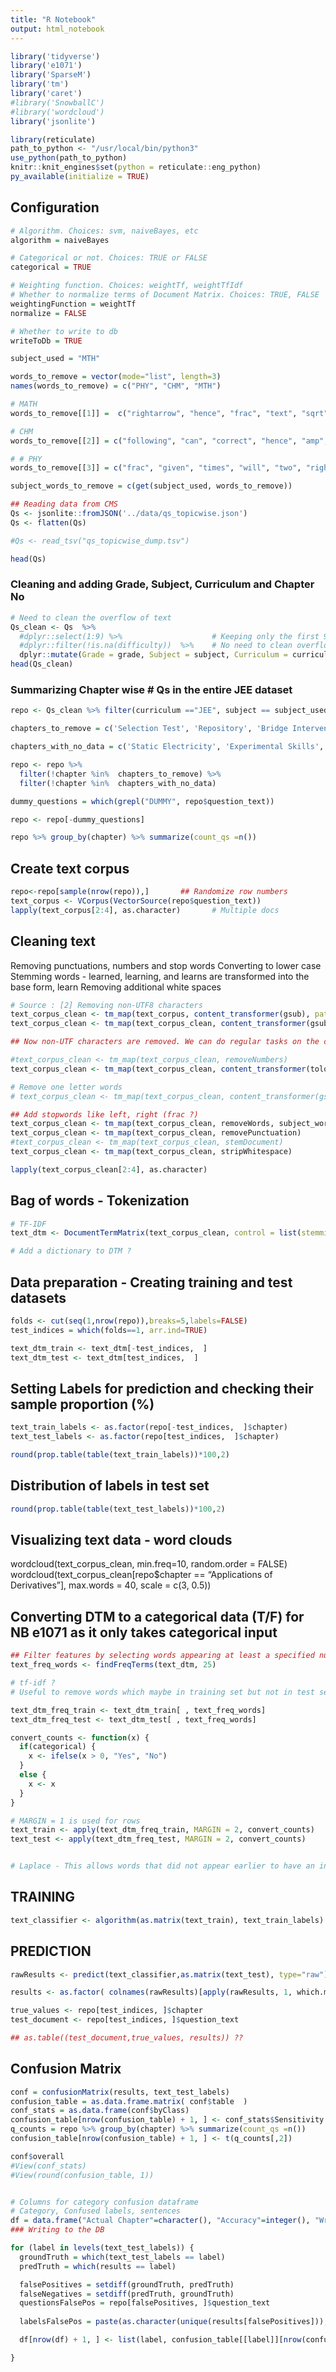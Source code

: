```yaml
---
title: "R Notebook"
output: html_notebook
---
```


```r
library('tidyverse')
library('e1071')
library('SparseM')
library('tm')
library('caret')
#library('SnowballC')
#library('wordcloud')
library('jsonlite')

library(reticulate)
path_to_python <- "/usr/local/bin/python3"
use_python(path_to_python)
knitr::knit_engines$set(python = reticulate::eng_python)
py_available(initialize = TRUE)
```

## Configuration
```r

# Algorithm. Choices: svm, naiveBayes, etc
algorithm = naiveBayes

# Categorical or not. Choices: TRUE or FALSE
categorical = TRUE

# Weighting function. Choices: weightTf, weightTfIdf
# Whether to normalize terms of Document Matrix. Choices: TRUE, FALSE
weightingFunction = weightTf
normalize = FALSE

# Whether to write to db
writeToDb = TRUE

subject_used = "MTH"

words_to_remove = vector(mode="list", length=3)
names(words_to_remove) = c("PHY", "CHM", "MTH")

# MATH
words_to_remove[[1]] =  c("rightarrow", "hence", "frac", "text", "sqrt", "times", "value", "amp", "statement", "will", "equal", "number", "tan", "now", "can", "two", "get", "true", "lambda")

# CHM
words_to_remove[[2]] = c("following", "can", "correct", "hence", "amp", "text", "will", "reaction", "given", "frac", "rightarrow", "circ", "number", "matrix", "mol", "compound", "true", "one", "group", "solution") 

# # PHY
words_to_remove[[3]] = c("frac", "given", "times", "will", "two", "rightarrow", "sqrt")

subject_words_to_remove = c(get(subject_used, words_to_remove))
```

```r
## Reading data from CMS
Qs <- jsonlite::fromJSON('../data/qs_topicwise.json')
Qs <- flatten(Qs)

#Qs <- read_tsv("qs_topicwise_dump.tsv")

head(Qs)
```

### Cleaning and adding Grade, Subject, Curriculum and Chapter No 

```r
# Need to clean the overflow of text
Qs_clean <- Qs  %>%
  #dplyr::select(1:9) %>%                    # Keeping only the first 9 columns
  #dplyr::filter(!is.na(difficulty))  %>%    # No need to clean overflow
  dplyr::mutate(Grade = grade, Subject = subject, Curriculum = curriculum, Ch_No = chapter_no)
head(Qs_clean)
```

### Summarizing Chapter wise # Qs in the entire JEE dataset

```r
repo <- Qs_clean %>% filter(curriculum =="JEE", subject == subject_used)

chapters_to_remove = c('Selection Test', 'Repository', 'Bridge Intervention Curriculum', 'M1.1 Scaffold test','Tally Marks')

chapters_with_no_data = c('Static Electricity', 'Experimental Skills', 'Principle of Mathematical Induction')

repo <- repo %>% 
  filter(!chapter %in%  chapters_to_remove) %>%
  filter(!chapter %in%  chapters_with_no_data)

dummy_questions = which(grepl("DUMMY", repo$question_text))

repo <- repo[-dummy_questions]

repo %>% group_by(chapter) %>% summarize(count_qs =n())

```

## Create text corpus

```r

repo<-repo[sample(nrow(repo)),]       ## Randomize row numbers
text_corpus <- VCorpus(VectorSource(repo$question_text)) 
lapply(text_corpus[2:4], as.character)       # Multiple docs
```

## Cleaning text 
Removing punctuations, numbers and stop words
Converting to lower case
Stemming words - learned, learning, and learns are transformed into the base form, learn
Removing additional white spaces

```r
# Source : [2] Removing non-UTF8 characters
text_corpus_clean <- tm_map(text_corpus, content_transformer(gsub), pattern ="[^[:alnum:]]" , replacement = " ")
text_corpus_clean <- tm_map(text_corpus_clean, content_transformer(gsub), pattern ="[\u0080-\uffff]" , replacement = " ")

## Now non-UTF characters are removed. We can do regular tasks on the clean corpus.

#text_corpus_clean <- tm_map(text_corpus_clean, removeNumbers)
text_corpus_clean <- tm_map(text_corpus_clean, content_transformer(tolower))

# Remove one letter words
# text_corpus_clean <- tm_map(text_corpus_clean, content_transformer(gsub), pattern="\\b\\w{1,2}\\b", replacement = "")

## Add stopwords like left, right (frac ?)
text_corpus_clean <- tm_map(text_corpus_clean, removeWords, subject_words_to_remove)
text_corpus_clean <- tm_map(text_corpus_clean, removePunctuation)
#text_corpus_clean <- tm_map(text_corpus_clean, stemDocument)
text_corpus_clean <- tm_map(text_corpus_clean, stripWhitespace)

lapply(text_corpus_clean[2:4], as.character)       
```

## Bag of words - Tokenization
```r

# TF-IDF
text_dtm <- DocumentTermMatrix(text_corpus_clean, control = list(stemming = TRUE))

# Add a dictionary to DTM ?
```

## Data preparation - Creating training and test datasets
```r

folds <- cut(seq(1,nrow(repo)),breaks=5,labels=FALSE)
test_indices = which(folds==1, arr.ind=TRUE)

text_dtm_train <- text_dtm[-test_indices,  ]
text_dtm_test <- text_dtm[test_indices,  ]

```

## Setting Labels for prediction and checking their sample proportion (%)
```r
text_train_labels <- as.factor(repo[-test_indices,  ]$chapter)
text_test_labels <- as.factor(repo[test_indices,  ]$chapter) 

round(prop.table(table(text_train_labels))*100,2)
```

## Distribution of labels in test set
```r
round(prop.table(table(text_test_labels))*100,2)
```

## Visualizing text data - word clouds
wordcloud(text_corpus_clean, min.freq=10, random.order = FALSE)
wordcloud(text_corpus_clean[repo$chapter == "Applications of Derivatives"], max.words = 40, scale = c(3, 0.5))

## Converting DTM to a categorical data (T/F) for NB e1071 as it only takes categorical input

```r

## Filter features by selecting words appearing at least a specified number of times
text_freq_words <- findFreqTerms(text_dtm, 25)

# tf-idf ?
# Useful to remove words which maybe in training set but not in test set leading to an out of bounds error

text_dtm_freq_train <- text_dtm_train[ , text_freq_words]
text_dtm_freq_test <- text_dtm_test[ , text_freq_words]

convert_counts <- function(x) {
  if(categorical) {
    x <- ifelse(x > 0, "Yes", "No")
  } 
  else {
    x <- x
  }
}

# MARGIN = 1 is used for rows
text_train <- apply(text_dtm_freq_train, MARGIN = 2, convert_counts)
text_test <- apply(text_dtm_freq_test, MARGIN = 2, convert_counts)


# Laplace - This allows words that did not appear earlier to have an indisputable say in the classification process. Just because the word "ringtone" only appeared in the spam messages in the training data, it does not mean that every message with this word should be classified as spam
```

## TRAINING
```r
text_classifier <- algorithm(as.matrix(text_train), text_train_labels)
```

## PREDICTION
```r

rawResults <- predict(text_classifier,as.matrix(text_test), type="raw")

results <- as.factor( colnames(rawResults)[apply(rawResults, 1, which.max)] )

true_values <- repo[test_indices, ]$chapter
test_document <- repo[test_indices, ]$question_text

## as.table((test_document,true_values, results)) ??
```

## Confusion Matrix
```r

conf = confusionMatrix(results, text_test_labels)
confusion_table = as.data.frame.matrix( conf$table  )
conf_stats = as.data.frame(conf$byClass)
confusion_table[nrow(confusion_table) + 1, ] <- conf_stats$Sensitivity
q_counts = repo %>% group_by(chapter) %>% summarize(count_qs =n())
confusion_table[nrow(confusion_table) + 1, ] <- t(q_counts[,2])

conf$overall
#View(conf_stats)
#View(round(confusion_table, 1))
```

```python

```

```r

# Columns for category confusion dataframe
# Category, Confused labels, sentences
df = data.frame("Actual Chapter"=character(), "Accuracy"=integer(), "Wrong predicted chapters"=character(), stringsAsFactors = FALSE)
### Writing to the DB

for (label in levels(text_test_labels)) {
  groundTruth = which(text_test_labels == label)
  predTruth = which(results == label)

  falsePositives = setdiff(groundTruth, predTruth)
  falseNegatives = setdiff(predTruth, groundTruth)
  questionsFalsePos = repo[falsePositives, ]$question_text
  
  labelsFalsePos = paste(as.character(unique(results[falsePositives])), collapse = ", ")

  df[nrow(df) + 1, ] <- list(label, confusion_table[[label]][nrow(confusion_table) - 1], labelsFalsePos) 

}


```

